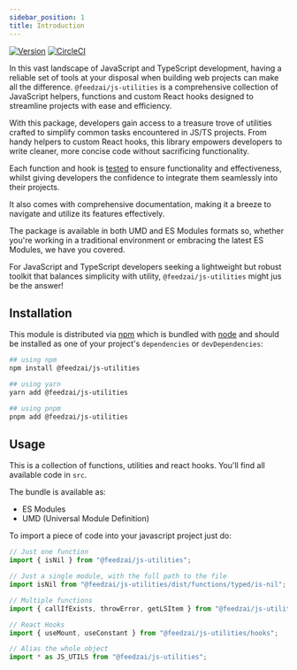 ```yaml
---
sidebar_position: 1
title: Introduction
---
```


[![Version](https://img.shields.io/npm/v/@feedzai/js-utilities.svg)](https://www.npmjs.com/package/@feedzai/js-utilities)
[![CircleCI](https://github.com/feedzai/js-utilities/actions/workflows/main.yml/badge.svg?branch=main)](https://github.com/feedzai/js-utilities/actions/workflows/main.yml)

In this vast landscape of JavaScript and TypeScript development, having a reliable set of tools at your disposal when building web projects can make all the difference. `@feedzai/js-utilities` is a comprehensive collection of JavaScript helpers, functions and custom React hooks designed to streamline projects with ease and efficiency.

With this package, developers gain access to a treasure trove of utilities crafted to simplify common tasks encountered in JS/TS projects. From handy helpers to custom React hooks, this library empowers developers to write cleaner, more concise code without sacrificing functionality.

Each function and hook is [tested](https://github.com/feedzai/js-utilities/tree/main/cypress/test) to ensure functionality and effectiveness, whilst giving developers the confidence to integrate them seamlessly into their projects.

It also comes with comprehensive documentation, making it a breeze to navigate and utilize its features effectively.

The package is available in both UMD and ES Modules formats so, whether you're working in a traditional environment or embracing the latest ES Modules, we have you covered.

For JavaScript and TypeScript developers seeking a lightweight but robust toolkit that balances simplicity with utility, `@feedzai/js-utilities` might jus be the answer!

## Installation

This module is distributed via [npm](https://www.npmjs.com/package/@feedzai/js-utilities) which is bundled with [node](https://nodejs.org/en) and
should be installed as one of your project's `dependencies` or `devDependencies`:

```sh
## using npm
npm install @feedzai/js-utilities

## using yarn
yarn add @feedzai/js-utilities

## using pnpm
pnpm add @feedzai/js-utilities
```

## Usage

This is a collection of functions, utilities and react hooks. You'll find all available code in `src`.

The bundle is available as:

- ES Modules
- UMD (Universal Module Definition)

To import a piece of code into your javascript project just do:

```js
// Just one function
import { isNil } from "@feedzai/js-utilities";

// Just a single module, with the full path to the file
import isNil from "@feedzai/js-utilities/dist/functions/typed/is-nil";

// Multiple functions
import { callIfExists, throwError, getLSItem } from "@feedzai/js-utilities";

// React Hooks
import { useMount, useConstant } from "@feedzai/js-utilities/hooks";

// Alias the whole object
import * as JS_UTILS from "@feedzai/js-utilities";
```
